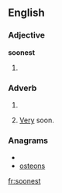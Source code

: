 ==English==

===Adjective===
'''soonest'''

# {{superlative of|soon}}

===Adverb===
{{infl|en|adverb}}

# {{superlative of|soon}}
# {{informal}} [[very|Very]] soon.

===Anagrams===
* {{alphagram|enoosst}}
* [[osteons#English|osteons]]

[[fr:soonest]]